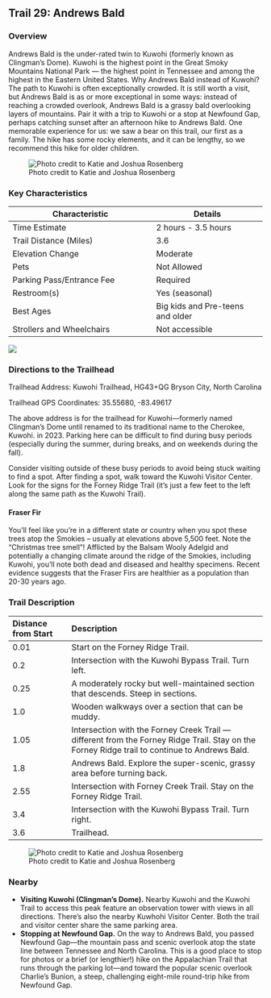 ## Trail 29: Andrews Bald

### Overview

Andrews Bald is the under-rated twin to Kuwohi (formerly known as Clingman's Dome). Kuwohi is the highest point in the Great Smoky Mountains National Park --- the highest point in Tennessee and among the highest in the Eastern United States. Why Andrews Bald instead of Kuwohi? The path to Kuwohi is often exceptionally crowded. It is still worth a visit, but Andrews Bald is as or more exceptional in some ways: instead of reaching a crowded overlook, Andrews Bald is a grassy bald overlooking layers of mountains. Pair it with a trip to Kuwohi or a stop at Newfound Gap, perhaps catching sunset after an afternoon hike to Andrews Bald. One memorable experience for us: we saw a bear on this trail, our first as a family. The hike has some rocky elements, and it can be lengthy, so we recommend this hike for older children.

![Photo credit to Katie and Joshua Rosenberg](img/trail-29-figure-01.jpg)

### Key Characteristics

| **Characteristic**        | **Details**         |
|---------------------------|---------------------|
| Time Estimate             | 2 hours - 3.5 hours |
| Trail Distance (Miles)    | 3.6                 |
| Elevation Change          | Moderate            |
| Pets                      | Not Allowed         |
| Parking Pass/Entrance Fee | Required            |
| Restroom(s)               | Yes (seasonal)      |
| Best Ages                 | Big kids and Pre-teens and older                    |
| Strollers and Wheelchairs | Not accessible                    |

![](maps/trail-29-map.jpeg)

### Directions to the Trailhead

Trailhead Address: Kuwohi Trailhead, HG43+QG Bryson City, North Carolina

Trailhead GPS Coordinates: 35.55680, -83.49617

The above address is for the trailhead for Kuwohi---formerly named Clingman's Dome until renamed to its traditional name to the Cherokee, Kuwohi. in 2023. Parking here can be difficult to find during busy periods (especially during the summer, during breaks, and on weekends during the fall).

Consider visiting outside of these busy periods to avoid being stuck waiting to find a spot. After finding a spot, walk toward the Kuwohi Visitor Center. Look for the signs for the Forney Ridge Trail (it's just a few feet to the left along the same path as the Kuwohi Trail).

::: {.callout-note appearance="simple" icon="true"}
#### Fraser Fir  
You'll feel like you're in a different state or country when you spot these trees atop the Smokies – usually at elevations above 5,500 feet. Note the “Christmas tree smell”! Afflicted by the Balsam Wooly Adelgid and potentially a changing climate around the ridge of the Smokies, including Kuwohi, you’ll note both dead and diseased and healthy specimens. Recent evidence suggests that the Fraser Firs are healthier as a population than 20-30 years ago.  
:::

### Trail Description

| Distance from Start | Description                                                                                                                                     |
|:----------------|:------------------------------------------------------|
| 0.01                | Start on the Forney Ridge Trail.                                                                                                                |
| 0.2                 | Intersection with the Kuwohi Bypass Trail. Turn left.                                                                                           |
| 0.25                | A moderately rocky but well-maintained section that descends. Steep in sections.                                                                |
| 1.0                 | Wooden walkways over a section that can be muddy.                                                                                               |
| 1.05                | Intersection with the Forney Creek Trail --- different from the Forney Ridge Trail. Stay on the Forney Ridge trail to continue to Andrews Bald. |
| 1.8                 | Andrews Bald. Explore the super-scenic, grassy area before turning back.                                                                        |
| 2.55                | Intersection with Forney Creek Trail. Stay on the Forney Ridge Trail.                                                                           |
| 3.4                 | Intersection with the Kuwohi Bypass Trail. Turn right.                                                                                          |
| 3.6                 | Trailhead.                                                                                                                                      |

![Photo credit to Katie and Joshua Rosenberg](img/trail-29-figure-02.jpg)

### Nearby

-   **Visiting Kuwohi (Clingman's Dome).** Nearby Kuwohi and the Kuwohi Trail to access this peak feature an observation tower with views in all directions. There's also the nearby Kuwhohi Visitor Center. Both the trail and visitor center share the same parking area.
-   **Stopping at Newfound Gap.** On the way to Andrews Bald, you passed Newfound Gap---the mountain pass and scenic overlook atop the state line between Tennessee and North Carolina. This is a good place to stop for photos or a brief (or lengthier!) hike on the Appalachian Trail that runs through the parking lot---and toward the popular scenic overlook Charlie's Bunion, a steep, challenging eight-mile round-trip hike from Newfound Gap.
